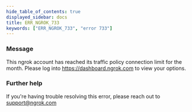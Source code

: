 ```yaml
---
hide_table_of_contents: true
displayed_sidebar: docs
title: ERR_NGROK_733
keywords: ["ERR_NGROK_733", "error 733"]
---
```


### Message

This ngrok account has reached its traffic policy connection limit for the month. Please log into https://dashboard.ngrok.com to view your options.

### Further help

If you're having trouble resolving this error, please reach out to [support@ngrok.com](mailto:support@ngrok.com?subject=Help%20with%20ERR_NGROK_733)
